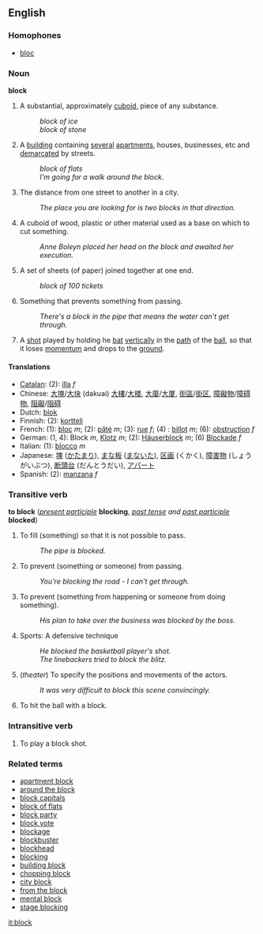 ==English==
===Homophones===
*[[bloc]]

===Noun===
'''block'''

#A substantial, approximately [[cuboid]], piece of any substance.
#:''block of ice''
#:''block of stone''
#A [[building]] containing [[several]] [[apartments]], houses, businesses, etc and [[demarcate]]d by streets.
#:''block of flats''
#:''I'm going for a walk around the block.''
#The distance from one street to another in a city.
#:''The place you are looking for is two blocks in that direction.''
#A cuboid of wood, plastic or other material used as a base on which to cut something.
#:''Anne Boleyn placed her head on the block and awaited her execution.''
#A set of sheets (of paper) joined together at one end.
#:''block of 100 tickets''
#Something that prevents something from passing.
#:''There's a block in the pipe that means the water can't get through.''
#{{Cricket}} A [[shot]] played by holding he [[bat]] [[vertically]] in the [[path]] of the [[ball]], so that it loses [[momentum]] and drops to the [[ground]].

====Translations====
*[[Catalan]]: (2): [[illa]] ''f''
*Chinese: [[大塊]]/[[大块]] (dakuai) [[大樓]]/[[大楼]], [[大廈]]/[[大厦]], [[街區]]/[[街区]], [[障礙物]]/[[障碍物]], [[阻礙]]/[[阻碍]]
*Dutch: [[blok]]
*Finnish: (2): [[kortteli]]
*French: (1): [[bloc#French|bloc]] ''m''; (2): [[pâté]] ''m''; (3): [[rue]] ''f''; (4) : [[billot]] ''m''; (6): [[obstruction]] ''f''
*German: (1, 4): Block ''m'', [[Klotz]] ''m''; (2): [[Häuserblock]] ''m''; (6) [[Blockade]] ''f''
*Italian: (1): [[blocco]] ''m''
*Japanese: [[塊]] ([[かたまり]]), [[まな板]] ([[まないた]]), [[区画]] (くかく), [[障害物]] (しょうがいぶつ), [[断頭台]] (だんとうだい), [[アパート]]
*Spanish: (2): [[manzana]] ''f''

===Transitive verb===
'''to block''' (''[[present participle]]'' '''blocking''', ''[[past tense]] and [[past participle]]'' '''blocked''')
#To fill (something) so that it is not possible to pass.
#:''The pipe is blocked.''
#To prevent (something or someone) from passing.
#:''You're blocking the road - I can't get through.''
#To prevent (something from happening or someone from doing something).
#:''His plan to take over the business was blocked by the boss.''
#Sports: A defensive technique
#:''He blocked the basketball player's shot.''
#:''The linebackers tried to block the blitz.''
# (''theater'') To specify the positions and movements of the actors.
#: ''It was very difficult to block this scene convincingly.''
#{{Cricket}} To hit the ball with a block.


===Intransitive verb===
#{{Cricket}} To play a block shot.

===Related terms===
*[[apartment block]]
*[[around the block]]
*[[block capitals]]
*[[block of flats]]
*[[block party]]
*[[block vote]]
*[[blockage]]
*[[blockbuster]]
*[[blockhead]]
*[[blocking]]
*[[building block]]
*[[chopping block]]
*[[city block]]
*[[from the block]]
*[[mental block]]
*[[stage blocking]]

[[it:block]]